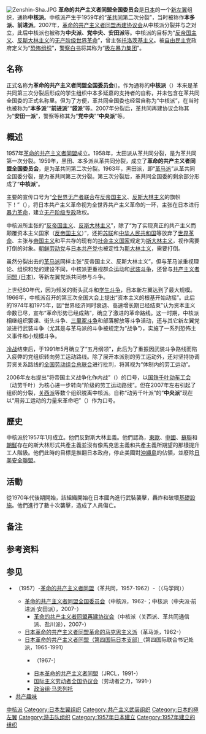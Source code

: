 {{Refimprove|time=2021-08-10T01:03:19+08:00}}
{{translating|[[:ja:革命的共産主義者同盟全国委員会|:ja:革命的共産主義者同盟全国委員会]]|time=2021-08-10T01:03:19+08:00|tpercent=5}}
{{Infobox political party
|名字       = 革命的共产主义者同盟全国委员会<br>中核派
|原文名     = {{lang|ja|革命的共産主義者同盟全国委員会}}<br>{{lang|ja|中核派}}
| colorcode = Red
| foundation = 1957年
| position = [[极左翼|极左翼]]
| ideology = [[共产主义|共产主义]]<br>[[马克思列宁主义|马克思列宁主义]]<br>[[反帝国主义|反帝国主义]]<br>[[反斯大林主义左翼|反斯大林主义]]<br>[[托洛茨基主义|托洛茨基主义]]（历史上）
| country = 日本
| logo = Chukakuha_Logo.svg
| 官方网站 = {{URL|http://www.zenshin.org/zh/}}
| 总部 = 〒132-0025<br/>[[东京都|东京都]][[江户川区|江户川区]]松江1-12-7
| 口号 = “[[全世界无产者，联合起来！|全世界无产者联合]]在[[反帝国主义|反帝国主义]]、[[反斯大林主义左翼|反斯大林主义]]的旗帜下！”
}}
[[File:Zenshin-Sha.JPG|right]]
'''革命的共产主义者同盟全国委员会'''是[[日本|日本]]的一个[[日本新左翼|新左翼]]组织，通称'''中核派'''。中核派产生于1959年的“[[革共同|革共同]]第二次分裂”，当时被称作'''本多派、前进派'''。2007年，[[革命的共产主义者同盟再建协议会|革命的共产主义者同盟再建协议会]]从中核派分裂并与之对立，此后中核派也被称为'''中央派、党中央、安田派'''等。中核派的目标为“[[反帝国主义|反帝国主义]]、[[反斯大林主义左翼|反斯大林主义]]的[[无产阶级|无产阶级]][[世界革命|世界革命]]”{{refTag|1={{URL|http://www.zenshin.org/nc/whatsnc/whatsnc.htm|革命的共産主義者同盟（革共同）とは}}}}，曾主张[[托洛茨基主义|托洛茨基主义]]。被[[自由民主党_(日本)|自由民主党]]政府定义为“[[恐怖组织|恐怖组织]]”，[[警察白书|警察白书]]将其称为“[[极左暴力集团|极左暴力集团]]”。

== 名称 ==
正式名称为'''革命的共产主义者同盟全国委员会'''({{jpn|j=革命的共産主義者同盟全国委員会|hg=かくめいてききょうさんしゅぎしゃどうめいぜんこくいいんかい|rm=Kakumeiteki Kyōsanshugisha Dōmei Zenkoku Iinkai|f=y}})。作为通称的'''中核派'''（{{jpn|j=中核派|hg=ちゅうかくは|rm=Chūkaku-ha|f=h}}）本来是革共同第三次分裂后形成的学生组织{{link-ja|日本马克思主义学生同盟|マルクス主義学生同盟}}中本多延嘉的支持者的自称，并未包含在革共同全国委的正式名称里。但为了方便，革共同全国委也经常自称为“中核派”，在当时也被称为“'''本多派'''”“'''前进派'''”“'''袋派'''”{{noteTag|1=因为前进社当时位于东池袋}}等。2007年分裂后，革共同再建协议会称其为“'''安田一派'''”，警察等称其为“'''党中央'''”“'''中央派'''”等。

== 概述 ==
1957年[[革命的共产主义者同盟|革命的共产主义者同盟]]成立。1958年，太田派从革共同分裂，是为革共同第一次分裂。1959年，黑田、本多派从革共同分裂，成立了'''革命的共产主义者同盟全国委员会'''，是为革共同第二次分裂。1963年，黑田派，即“[[革马派|革马派]]”从革共同全国委分裂，是为革共同第三次分裂。第三次分裂后，革共同全国委的剩余部分形成了“'''中核派'''”。

主要的宣传口号为“[[全世界无产者，联合起来！|全世界无产者联合]]在[[反帝国主义|反帝国主义]]、[[反斯大林主义左翼|反斯大林主义]]的旗帜下！”（{{jpn|j=反帝国主義・反スターリン主義の旗のもと万国の労働者団結せよ！}}），将日本共产主义革命视为全世界共产主义革命的一环，主张在日本进行[[暴力革命|暴力革命]]，建立[[无产阶级专政|无产阶级专政]]政权。

中核派所主张的“[[反帝国主义|反帝国主义]]、[[反斯大林主义左翼|反斯大林主义]]”，除了“为了实现真正的共产主义而颠覆资本主义国家（[[反帝国主义|反帝国主义]]）”，还把[[苏联|苏联]]和[[中华人民共和国|中华人民共和国]]等放弃了[[世界革命|世界革命]]、主张与[[帝国主义|帝国主义]]和平共存的现有的[[社会主义国家|社会主义国家]]规定为[[斯大林主义|斯大林主义]]，视作需要打倒的对象。[[朝鲜劳动党|朝鲜劳动党]]与[[日本共产党|日本共产党]]也被定性为[[斯大林主义|斯大林主义]]，需要打倒。

虽然分裂出去的[[革马派|革马派]]同样主张“反帝国主义、反斯大林主义”，但与革马派重视理论、组织和党的建设不同，中核派更重视群众运动和[[武装斗争|武装斗争]]，还曾与[[共产主义者同盟_(日本)|共产主义者同盟 (日本)]]、{{link-ja|日本社会主义青年同盟解放派|社青同解放派}}等新左翼党派共同参与斗争。

上世纪60年代，因为频发的街头武斗和[[罢课|学生斗争]]，日本新左翼达到了最大规模。1966年，中核派召开的第三次全国大会上提出“资本主义的根基开始动摇”。此后的1974年和1975年，因“世界经济同时衰退、高速增长期已经结束”认为资本主义命数已尽，宣布“革命形势已经成熟”，确立了激进的革命路线。这一时期，中核派相继组织罢课、街头斗争、[[三里冢斗争|三里冢斗争]]和部落解放等斗争活动，还与其它新左翼党派进行武装斗争（尤其是与革马派的斗争被规定为“战争”），实施了一系列恐怖主义事件和小规模斗争。

[[冷战|冷战]]结束后，于1991年5月确立了“五月纲领”，此后为了重振因武装斗争路线而陷入疲弊的党组织转向劳工运动路线。除了展开本派别的劳工运动外，还对坚持协调劳资关系路线的[[全国劳动组合总联合|全国劳动组合总联合]]进行批判，将其视为“体制内的劳工运动”。

2006年左右提出“将帝国主义战争化作内战”（{{jpn|j=帝国主義戦争を内乱へ}}）的口号，以[[国铁千叶动车工会|国铁千叶动车工会]]（动劳千叶）为核心进一步转向“阶级的劳工运动路线”。但在2007年左右引起了组织的分裂，[[革命的共产主义者同盟再建协议会|关西派]]等数个组织脱离中核派。自称“动劳千叶派”的“'''中央派'''”现在以“用劳工运动的力量来革命吧”（{{jpn|j=労働運動の力で革命やろう}}）作为口号。

== 歷史 ==
中核派於1957年1月成立。他們反對斯大林主義。他們認為，[[東歐|東歐]]、[[中國|中國]]、[[蘇聯|蘇聯]]和[[朝鮮|朝鮮]]存在的斯大林形式共產主義並沒有像馬克思主義和共產主義所期望的那樣提升工人階級。他們此時的目標是推翻日本政府，停止美國對[[沖繩島|沖繩島]]的佔領，並廢除[[美日安保條約|日美安全聯盟]]。

== 活動 ==
從1970年代後期開始，該組織開始在日本國內進行武裝襲擊，轟炸和破壞[[基礎設施|基礎設施]]。他們進行了數十次襲擊，造成了人員傷亡。

== 备注 ==
{{noteFoot}}

== 参考资料 ==
{{refFoot}}

== 参见 ==
* {{link-ja|日本托洛茨基主义联盟|日本トロッキスト聯盟}}（1957）-[[革命的共产主义者同盟|革命的共产主义者同盟]]（革共同，1957-1962）-（{{link-ja|马克思主义学生同盟|マルクス主義学生同盟}}（马学同））
** [[革命的共产主义者同盟全国委员会|革命的共产主义者同盟全国委员会]]（中核派，1962-；中核派（中央派·前进派·安田派），2007-）
*** [[革命的共产主义者同盟再建协议会|革命的共产主义者同盟再建协议会]]（中核派（关西派、革共同通信派、盐川派），2007-）
** [[日本革命的共产主义者同盟革命的马克思主义派|日本革命的共产主义者同盟革命的马克思主义派]]（革马派，1962-）
** [[日本革命的共产主义者同盟（第四国际日本支部）|日本革命的共产主义者同盟（第四国际日本支部）]]（第四国际联合书记处派，1965-1991）
*** {{link-ja|第四国际日本支部（布尔什维克列宁主义派）|第四インターナショナル日本支部 (ボルシェビキ・レーニン主義派)}}（1967-）
*** [[日本革命的共产主义者同盟|日本革命的共产主义者同盟]]（JRCL，1991-）
*** [[国际主义劳动者全国协议会|国际主义劳动者全国协议会]]（劳动者之力，1991-）
*** [[政治组·马恩列托|政治组·马恩列托]]
*[[共产趣味|共产趣味]]

{{日本新左翼系统图}}
[[Category:中核派|]]
[[Category:日本左翼组织|Category:日本左翼组织]]
[[Category:共产主义武装组织|Category:共产主义武装组织]]
[[Category:日本的極左翼|Category:日本的極左翼]]
[[Category:游击队组织|Category:游击队组织]]
[[Category:1957年日本建立|Category:1957年日本建立]]
[[Category:1957年建立的组织|Category:1957年建立的组织]]